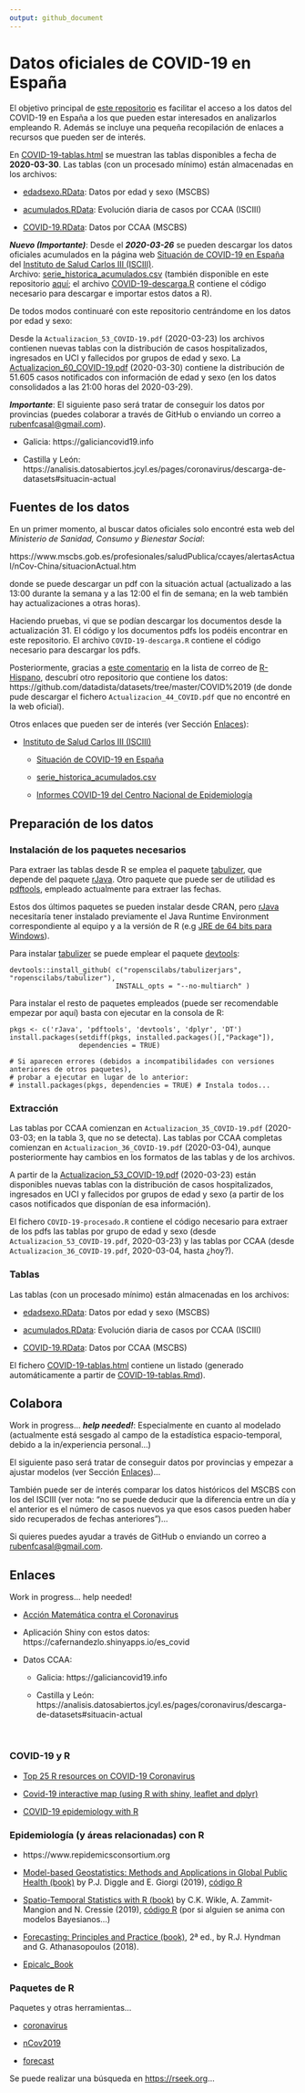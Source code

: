```yaml
---
output: github_document
---
```


# Datos oficiales de COVID-19 en España

<!-- 
Readme.md is generated from Readme.Rmd. 
Please edit that file 

Pendiente:

- Establecer fecha y último fichero pdf en cabecera YAML
  (actualizar texto con rmarkdown::metadata?).
  
- Añadir enlaces
  
- Combinar tablas MSCBS


-->
El objetivo principal de [este repositorio](https://github.com/rubenfcasal/COVID-19) es facilitar el acceso a los datos del COVID-19 en España a los que pueden estar interesados en analizarlos empleando R. Además se incluye una pequeña recopilación de enlaces a recursos que pueden ser de interés. 

En [COVID-19-tablas.html](COVID-19-tablas.html) se muestran las tablas disponibles a
fecha de **2020-03-30**.
Las tablas (con un procesado mínimo) están almacenadas en los archivos:

* [edadsexo.RData](edadsexo.RData): Datos por edad y sexo (MSCBS)

* [acumulados.RData](acumulados.RData): Evolución diaria de casos por CCAA (ISCIII)

* [COVID-19.RData](COVID-19.RData): Datos por CCAA (MSCBS)


***Nuevo (Importante)***: Desde el ***2020-03-26*** se pueden descargar los datos oficiales acumulados en la página web [Situación de COVID-19 en España](https://covid19.isciii.es) del [Instituto de Salud Carlos III (ISCIII)](https://www.isciii.es).  
Archivo: [serie_historica_acumulados.csv](https://covid19.isciii.es/resources/serie_historica_acumulados.csv) 
(también disponible en este repositorio [aquí](serie_historica_acumulados.csv);
el archivo [COVID-19-descarga.R](COVID-19-descarga.R) contiene el código necesario para descargar
e importar estos datos a R).

De todos modos continuaré con este repositorio centrándome en los datos por edad y sexo:

Desde la `Actualizacion_53_COVID-19.pdf` (2020-03-23) los archivos contienen nuevas tablas con la distribución de casos hospitalizados, ingresados en UCI y fallecidos por grupos de edad y sexo. 
La [Actualizacion_60_COVID-19.pdf](Actualizacion_60_COVID-19.pdf) (2020-03-30) contiene la distribución de 51.605 casos notificados con información de edad y sexo (en los datos consolidados a las 21:00 horas del 2020-03-29).


***Importante***: El siguiente paso será tratar de conseguir los datos por provincias (puedes colaborar a través de GitHub o enviando un correo a [rubenfcasal@gmail.com](mailto:rubenfcasal@gmail.com)).

* Galicia: https://galiciancovid19.info

* Castilla y León: https://analisis.datosabiertos.jcyl.es/pages/coronavirus/descarga-de-datasets#situacin-actual


## Fuentes de los datos

En un primer momento, al buscar datos oficiales solo encontré esta web del *Ministerio de Sanidad, Consumo y Bienestar Social*: 

https://www.mscbs.gob.es/profesionales/saludPublica/ccayes/alertasActual/nCov-China/situacionActual.htm

donde se puede descargar un pdf con la situación actual (actualizado a las 13:00 durante la semana y a las 12:00 el fin de semana; en la web también hay actualizaciones a otras horas).

Haciendo pruebas, vi que se podían descargar los documentos desde la actualización 31. 
El código y los documentos pdfs los podéis encontrar en este repositorio. 
El archivo `COVID-19-descarga.R` contiene el código necesario para descargar los pdfs.

Posteriormente, gracias a [este comentario](https://hypatia.math.ethz.ch/pipermail/r-help-es/2020-March/013753.html) en la lista de correo de [R-Hispano](http://r-es.org), descubrí otro repositorio que contiene los datos:
https://github.com/datadista/datasets/tree/master/COVID%2019
(de donde pude descargar el fichero `Actualizacion_44_COVID.pdf` que no encontré en la web oficial).

Otros enlaces que pueden ser de interés (ver Sección [Enlaces](#enlaces)):

* [Instituto de Salud Carlos III (ISCIII)](https://www.isciii.es)

    - [Situación de COVID-19 en España](https://covid19.isciii.es)

    - [serie_historica_acumulados.csv](https://covid19.isciii.es/resources/serie_historica_acumulados.csv)

    - [Informes COVID-19 del Centro Nacional de Epidemiología](https://www.isciii.es/QueHacemos/Servicios/VigilanciaSaludPublicaRENAVE/EnfermedadesTransmisibles/Paginas/InformesCOVID-19.aspx)
    

## Preparación de los datos

### Instalación de los paquetes necesarios

Para extraer las tablas desde R se emplea el paquete [tabulizer](https://docs.ropensci.org/tabulizer),
que depende del paquete [rJava](https://rforge.net/rJava).
Otro paquete que puede ser de utilidad es [pdftools](https://docs.ropensci.org/pdftools), empleado actualmente para extraer las fechas.

Estos dos últimos paquetes se pueden instalar desde CRAN, pero [rJava](https://cran.r-project.org/package=rJava) necesitaría tener instalado previamente el Java Runtime Environment correspondiente al equipo y a la versión de R (e.g [JRE de 64 bits para Windows](https://www.java.com/es/download/windows-64bit.jsp)).

Para instalar [tabulizer](https://docs.ropensci.org/tabulizer) se puede emplear el paquete [devtools](https://devtools.r-lib.org):
```
devtools::install_github( c("ropenscilabs/tabulizerjars", "ropenscilabs/tabulizer"), 
                          INSTALL_opts = "--no-multiarch" )
```

Para instalar el resto de paquetes empleados (puede ser recomendable empezar por aquí) basta con ejecutar en la consola de R:

```
pkgs <- c('rJava', 'pdftools', 'devtools', 'dplyr', 'DT')
install.packages(setdiff(pkgs, installed.packages()[,"Package"]),
                 dependencies = TRUE)

# Si aparecen errores (debidos a incompatibilidades con versiones anteriores de otros paquetes),
# probar a ejecutar en lugar de lo anterior:
# install.packages(pkgs, dependencies = TRUE) # Instala todos...
```

### Extracción

Las tablas por CCAA comienzan en `Actualizacion_35_COVID-19.pdf` (2020-03-03; en la tabla 3, que no se detecta).
Las tablas por CCAA completas comienzan en `Actualizacion_36_COVID-19.pdf` (2020-03-04), 
aunque posteriormente hay cambios en los formatos de las tablas y de los archivos.

A partir de la [Actualizacion_53_COVID-19.pdf](Actualizacion_53_COVID-19.pdf) (2020-03-23) están disponibles nuevas tablas con la distribución de casos hospitalizados, ingresados en UCI y fallecidos por grupos de edad y sexo (a partir de los casos notificados que disponían de esa información).

El fichero `COVID-19-procesado.R` contiene el código necesario para extraer de los pdfs las tablas por grupo de edad y sexo (desde `Actualizacion_53_COVID-19.pdf`, 2020-03-23) y las tablas por CCAA (desde `Actualizacion_36_COVID-19.pdf`, 2020-03-04, hasta ¿hoy?).


### Tablas

Las tablas (con un procesado mínimo) están almacenadas en los archivos:

-   [edadsexo.RData](edadsexo.RData): Datos por edad y sexo (MSCBS)

-   [acumulados.RData](acumulados.RData): Evolución diaria de casos por CCAA (ISCIII)

-   [COVID-19.RData](COVID-19.RData): Datos por CCAA (MSCBS)

El fichero [COVID-19-tablas.html](COVID-19-tablas.html) contiene un listado (generado automáticamente a partir de [COVID-19-tablas.Rmd](COVID-19-tablas.Rmd)).


## Colabora

Work in progress... ***help needed!***: Especialmente en cuanto al modelado (actualmente está sesgado al campo de la estadística espacio-temporal, debido a la in/experiencia personal...)

El siguiente paso será tratar de conseguir datos por provincias y empezar a ajustar modelos (ver Sección [Enlaces](#enlaces))... 

También puede ser de interés comparar los datos históricos del MSCBS con los del ISCIII (ver nota: "no se puede deducir que la diferencia entre un día y el anterior es el número de casos nuevos ya que esos casos pueden haber sido recuperados de fechas anteriores")...

Si quieres puedes ayudar a través de GitHub o enviando un correo a [rubenfcasal@gmail.com](mailto:rubenfcasal@gmail.com).


## Enlaces

Work in progress... help needed!

* [Acción Matemática contra el Coronavirus](http://matematicas.uclm.es/cemat/covid19)

* Aplicación Shiny con estos datos: https://cafernandezlo.shinyapps.io/es_covid

* Datos CCAA:

    * Galicia: https://galiciancovid19.info
    
    * Castilla y León: https://analisis.datosabiertos.jcyl.es/pages/coronavirus/descarga-de-datasets#situacin-actual
    
<br>

### COVID-19 y R

* [Top 25 R resources on COVID-19 Coronavirus](https://www.statsandr.com/blog/top-r-resources-on-covid-19-coronavirus)

* [Covid-19 interactive map (using R with shiny, leaflet and dplyr)](http://r-posts.com/covid-19-interactive-map-using-r-with-shiny-leaflet-and-dplyr)

* [COVID-19 epidemiology with R](https://rviews.rstudio.com/2020/03/05/covid-19-epidemiology-with-r)

### Epidemiología (y áreas relacionadas) con R

* https://www.repidemicsconsortium.org

* [Model-based Geostatistics: Methods and Applications in Global Public Health (book)](https://www.crcpress.com/Model-based-Geostatistics-for-Global-Public-Health-Methods-and-Applications/Diggle-Giorgi/p/book/9781138732353) by P.J. Diggle and E. Giorgi (2019),
[código R](https://sites.google.com/site/mbgglobalhealth/r-scripts)

* [Spatio-Temporal Statistics with R (book)](https://spacetimewithr.org) by  C.K. Wikle, A. Zammit-Mangion and N. Cressie (2019), [código R](https://spacetimewithr.org/code) (por si alguien se anima con modelos Bayesianos...)

* [Forecasting: Principles and Practice (book)](https://otexts.com/fpp2), 2ª ed., by R.J. Hyndman and G. Athanasopoulos (2018).

* [Epicalc_Book](https://cran.r-project.org/doc/contrib/Epicalc_Book.pdf)


### Paquetes de R

Paquetes y otras herramientas... 

* [coronavirus](https://github.com/RamiKrispin/coronavirus)

* [nCov2019](https://github.com/GuangchuangYu/nCov2019)

* [forecast](https://pkg.robjhyndman.com/forecast)

Se puede realizar una búsqueda en <https://rseek.org>...


